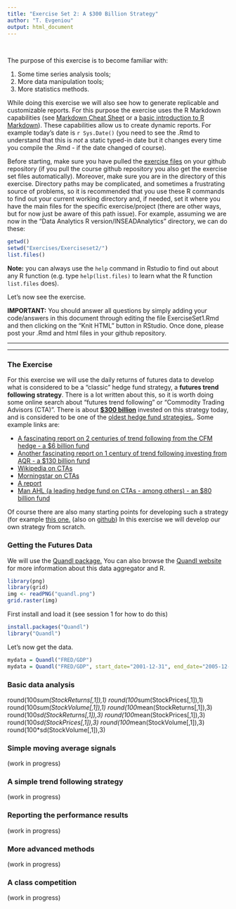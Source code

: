 ```yaml
---
title: "Exercise Set 2: A $300 Billion Strategy"
author: "T. Evgeniou"
output: html_document
---
```


<br>

The purpose of this exercise is to become familiar with:

1. Some time series analysis tools;
2. More data manipulation tools; 
4. More statistics methods.  

While doing this exercise we will also see how to generate replicable and customizable reports. For this purpose the exercise uses the R Markdown capabilities (see [Markdown Cheat Sheet](https://www.rstudio.com/wp-content/uploads/2015/02/rmarkdown-cheatsheet.pdf) or a [basic introduction to R Markdown](http://rmarkdown.rstudio.com/authoring_basics.html)).  These capabilities allow us to create dynamic reports. For example today's date is `r Sys.Date()` (you need to see the .Rmd to understand that this is *not* a static typed-in date but it changes every time you compile the .Rmd - if the date changed of course).

Before starting, make sure you have pulled the [exercise files](https://github.com/InseadDataAnalytics/INSEADAnalytics/tree/master/Exercises/Exerciseset1)  on your github repository (if you pull the course github repository you also get the exercise set files automatically). Moreover, make sure you are in the directory of this exercise. Directory paths may be complicated, and sometimes a frustrating source of problems, so it is recommended that you use these R commands to find out your current working directory and, if needed, set it where you have the main files for the specific exercise/project (there are other ways, but for now just be aware of this path issue). For example, assuming we are now in the "Data Analytics R version/INSEADAnalytics" directory, we can do these: 

```r
getwd()
setwd("Exercises/Exerciseset2/")
list.files()
```

**Note:** you can always use the `help` command in Rstudio to find out about any R function (e.g. type `help(list.files)` to learn what the R function `list.files` does).

Let's now see the exercise. 

**IMPORTANT:** You should answer all questions by simply adding your code/answers in this document through editing the file ExerciseSet1.Rmd and then clicking on the "Knit HTML" button in RStudio.  Once done, please post your .Rmd and html files in your github repository. 

<hr>
<hr>

### The Exercise

For this exercise we will use the daily returns of futures data to develop what is considered to be a "classic" hedge fund strategy, a **futures trend following strategy**. There is a lot written about this, so it is worth doing some online search about "futures trend following" or "Commodity Trading Advisors (CTA)". There is about **[$300 billion](http://www.barclayhedge.com/research/indices/cta/Money_Under_Management.html)** invested on this strategy today, and is considered to be one of the [oldest hedge fund strategies.](oldest ones). Some example links are:

* [A fascinating report on 2 centuries of trend following from the CFM hedge - a $6 billion fund](https://www.trendfollowing.com/whitepaper/Two_Centuries_Trend_Following.pdf)
* [Another fascinating report on 1 century of trend following investing from AQR - a $130 billion fund](https://www.aqr.com/library/aqr-publications/a-century-of-evidence-on-trend-following-investing)
* [Wikipedia on CTAs](https://en.wikipedia.org/wiki/Commodity_trading_advisor)
* [Morningstar on CTAs](http://www.morningstar.co.uk/uk/news/69379/commodity-trading-advisors-(cta)-explained.aspx)
* [A report](http://perspectives.pictet.com/wp-content/uploads/2011/01/Trading-Strategies-Final.pdf)
* [Man AHL (a leading hedge fund on CTAs - among others) - an $80 billion fund](https://www.ahl.com)

Of course there are also many starting points for developing such a strategy (for example [this one.](http://www.r-bloggers.com/system-from-trend-following-factors/) (also on [github](https://gist.github.com/timelyportfolio/2855303)) In this exercise we will develop our own strategy from scratch. 

### Getting the Futures Data

We will use the [Quandl package.](http://help.quandl.com/category/185-using-quandl-from-r) You can also browse the [Quandl website](https://www.quandl.com/browse) for more information about this data aggregator and R.

```r
library(png)
library(grid)
img <- readPNG("quandl.png")
grid.raster(img)
```

First install and load it (see session 1 for how to do this)

```r
install.packages("Quandl")
library("Quandl")
```

Let's now get the data. 

```r
mydata = Quandl("FRED/GDP")
mydata = Quandl("FRED/GDP", start_date="2001-12-31", end_date="2005-12-31")

```

### Basic data analysis

round(100*sum(StockReturns[,1]),1)
round(100*sum(StockPrices[,1]),1)
round(100*sum(StockVolume[,1]),1)
round(100*mean(StockReturns[,1]),3)
round(100*sd(StockReturns[,1]),3)
round(100*mean(StockPrices[,1]),3)
round(100*sd(StockPrices[,1]),3)
round(100*mean(StockVolume[,1]),3)
round(100*sd(StockVolume[,1]),3)

### Simple moving average signals

(work in progress)

### A simple trend following strategy

(work in progress)

### Reporting the performance results

(work in progress)

### More advanced methods

(work in progress)

### A class competition

(work in progress)





